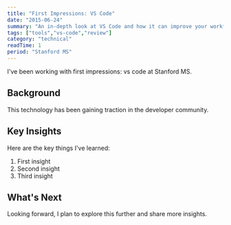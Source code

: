 ```yaml
---
title: "First Impressions: VS Code"
date: "2015-06-24"
summary: "An in-depth look at VS Code and how it can improve your workflow."
tags: ["tools","vs-code","review"]
category: "technical"
readTime: 1
period: "Stanford MS"
---
```


I've been working with first impressions: vs code at Stanford MS.

## Background

This technology has been gaining traction in the developer community.

## Key Insights

Here are the key things I've learned:

1. First insight
2. Second insight
3. Third insight

## What's Next

Looking forward, I plan to explore this further and share more insights.

